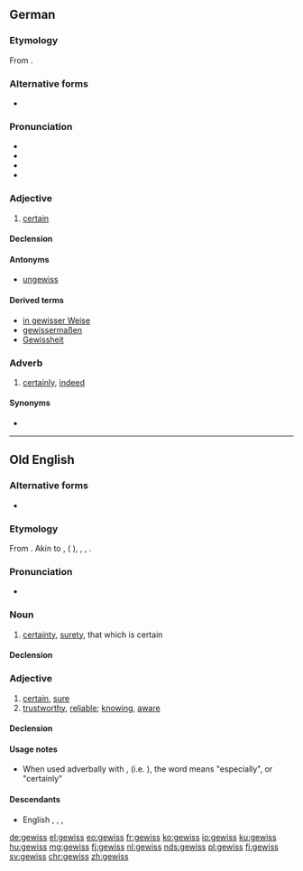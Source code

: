 ==German==

===Etymology===
From {{etyl|gem-pro|de}} {{m|gem-pro|*gawissaz||known, certain, sure}}.

===Alternative forms===
* {{l|de|gewiß}} {{qualifier|obsolete}}

===Pronunciation===
* {{IPA|[ɡəˈvɪs]|lang=de}}
* {{audio|DE-gewiss.ogg|audio|lang=de}}
* {{audio|BY-gewiss.ogg|Audio (Bavarian)|lang=de}}
* {{rhymes|ɪs|lang=de}}

===Adjective===
{{de-adj|gewisser|gewissesten}}

# [[certain]]

====Declension====
{{de-decl-adj|gewiss|gewisser|gewissest}}

====Antonyms====
* [[ungewiss]]

====Derived terms====
* [[in gewisser Weise]]
* [[gewissermaßen]]
* [[Gewissheit]]

===Adverb===
{{de-adv}}

# [[certainly]], [[indeed]]

====Synonyms====
* {{l|de|sicherlich}}

----

==Old English==

===Alternative forms===
* {{l|ang|ġewis}}

===Etymology===
From {{inh|ang|gem-pro|*gawissaz||certain}}. Akin to {{etyl|osx|-}} {{m|osx|gewiss}}, {{etyl|odt|-}} {{m|odt|gewisso}} ({{etyl|nl|-}} {{m|nl|gewis}}), {{etyl|de|-}} {{m|de|gewiss||sure, certain}}, {{etyl|ang|-}} {{m|ang|witan||to know}}, {{etyl|ang|-}} {{m|ang|wīs||wise}}.

===Pronunciation===
* {{IPA|/jeˈwisː/|lang=ang}}

===Noun===
{{ang-noun|head=ġewiss|n}}

# [[certainty]], [[surety]], that which is certain

====Declension====
{{ang-decl-noun-a-n|gewiss|alt1=ġewiss}}

===Adjective===
{{ang-adj|head=ġewiss}}

# [[certain]], [[sure]]
# [[trustworthy]], [[reliable]]; [[knowing]], [[aware]]

====Declension====
{{ang-decl-adj|ġewis|ġewiss|nomsg=ġewiss}}

====Usage notes====
* When used adverbally with {{m|ang|mid}}, (i.e. {{m|ang|mid ġewisse}}), the word means "especially", or "certainly"

====Descendants====
* English {{l|en|ywis}}, {{l|en|iwis}}, {{l|en|wis}}, {{l|en|wiss}}

[[de:gewiss]]
[[el:gewiss]]
[[eo:gewiss]]
[[fr:gewiss]]
[[ko:gewiss]]
[[io:gewiss]]
[[ku:gewiss]]
[[hu:gewiss]]
[[mg:gewiss]]
[[fj:gewiss]]
[[nl:gewiss]]
[[nds:gewiss]]
[[pl:gewiss]]
[[fi:gewiss]]
[[sv:gewiss]]
[[chr:gewiss]]
[[zh:gewiss]]